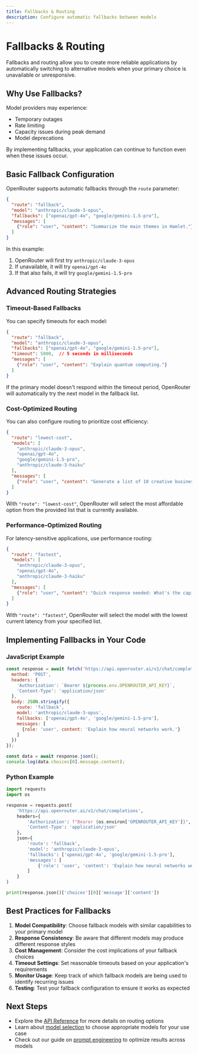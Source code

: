 ```yaml
---
title: Fallbacks & Routing
description: Configure automatic fallbacks between models
---
```


# Fallbacks & Routing

Fallbacks and routing allow you to create more reliable applications by automatically switching to alternative models when your primary choice is unavailable or unresponsive.

## Why Use Fallbacks?

Model providers may experience:
- Temporary outages
- Rate limiting
- Capacity issues during peak demand
- Model deprecations

By implementing fallbacks, your application can continue to function even when these issues occur.

## Basic Fallback Configuration

OpenRouter supports automatic fallbacks through the `route` parameter:

```json
{
  "route": "fallback",
  "model": "anthropic/claude-3-opus",
  "fallbacks": ["openai/gpt-4o", "google/gemini-1.5-pro"],
  "messages": [
    {"role": "user", "content": "Summarize the main themes in Hamlet."}
  ]
}
```

In this example:
1. OpenRouter will first try `anthropic/claude-3-opus`
2. If unavailable, it will try `openai/gpt-4o`
3. If that also fails, it will try `google/gemini-1.5-pro`

## Advanced Routing Strategies

### Timeout-Based Fallbacks

You can specify timeouts for each model:

```json
{
  "route": "fallback",
  "model": "anthropic/claude-3-opus",
  "fallbacks": ["openai/gpt-4o", "google/gemini-1.5-pro"],
  "timeout": 5000,  // 5 seconds in milliseconds
  "messages": [
    {"role": "user", "content": "Explain quantum computing."}
  ]
}
```

If the primary model doesn't respond within the timeout period, OpenRouter will automatically try the next model in the fallback list.

### Cost-Optimized Routing

You can also configure routing to prioritize cost efficiency:

```json
{
  "route": "lowest-cost",
  "models": [
    "anthropic/claude-3-opus",
    "openai/gpt-4o",
    "google/gemini-1.5-pro",
    "anthropic/claude-3-haiku"
  ],
  "messages": [
    {"role": "user", "content": "Generate a list of 10 creative business names for a pet grooming service."}
  ]
}
```

With `"route": "lowest-cost"`, OpenRouter will select the most affordable option from the provided list that is currently available.

### Performance-Optimized Routing

For latency-sensitive applications, use performance routing:

```json
{
  "route": "fastest",
  "models": [
    "anthropic/claude-3-opus", 
    "openai/gpt-4o", 
    "anthropic/claude-3-haiku"
  ],
  "messages": [
    {"role": "user", "content": "Quick response needed: What's the capital of France?"}
  ]
}
```

With `"route": "fastest"`, OpenRouter will select the model with the lowest current latency from your specified list.

## Implementing Fallbacks in Your Code

### JavaScript Example

```javascript
const response = await fetch('https://api.openrouter.ai/v1/chat/completions', {
  method: 'POST',
  headers: {
    'Authorization': `Bearer ${process.env.OPENROUTER_API_KEY}`,
    'Content-Type': 'application/json'
  },
  body: JSON.stringify({
    route: 'fallback',
    model: 'anthropic/claude-3-opus',
    fallbacks: ['openai/gpt-4o', 'google/gemini-1.5-pro'],
    messages: [
      {role: 'user', content: 'Explain how neural networks work.'}
    ]
  })
});

const data = await response.json();
console.log(data.choices[0].message.content);
```

### Python Example

```python
import requests
import os

response = requests.post(
    'https://api.openrouter.ai/v1/chat/completions',
    headers={
        'Authorization': f"Bearer {os.environ['OPENROUTER_API_KEY']}",
        'Content-Type': 'application/json'
    },
    json={
        'route': 'fallback',
        'model': 'anthropic/claude-3-opus',
        'fallbacks': ['openai/gpt-4o', 'google/gemini-1.5-pro'],
        'messages': [
            {'role': 'user', 'content': 'Explain how neural networks work.'}
        ]
    }
)

print(response.json()['choices'][0]['message']['content'])
```

## Best Practices for Fallbacks

1. **Model Compatibility**: Choose fallback models with similar capabilities to your primary model
2. **Response Consistency**: Be aware that different models may produce different response styles
3. **Cost Management**: Consider the cost implications of your fallback choices
4. **Timeout Settings**: Set reasonable timeouts based on your application's requirements
5. **Monitor Usage**: Keep track of which fallback models are being used to identify recurring issues
6. **Testing**: Test your fallback configuration to ensure it works as expected

## Next Steps

- Explore the [API Reference](/docs/api) for more details on routing options
- Learn about [model selection](/docs/guides/model-selection) to choose appropriate models for your use case
- Check out our guide on [prompt engineering](/docs/guides/prompt-engineering) to optimize results across models
